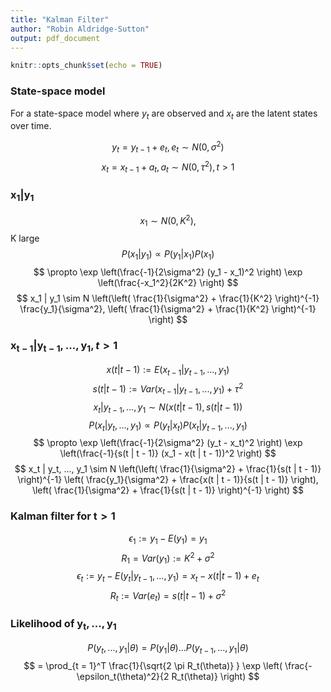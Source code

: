 ```yaml
---
title: "Kalman Filter"
author: "Robin Aldridge-Sutton"
output: pdf_document
---
```


```r
knitr::opts_chunk$set(echo = TRUE)
```

### State-space model

For a state-space model where $y_t$ are observed and $x_t$ are the latent states over time.

$$ y_t = y_{t - 1} + e_t, e_t \sim N(0, \sigma^2) $$
$$ x_t = x_{t - 1} + a_t, a_t \sim N(0, \tau^2), t > 1 $$

### $\mathbf{x_1 | y_1}$

$$ x_1 \sim N(0, K^2), $$
K large
$$ P(x_1 | y_1) \propto P(y_1 | x_1) P(x_1) $$
$$ \propto \exp \left(\frac{-1}{2\sigma^2} (y_1 - x_1)^2 \right) \exp \left(\frac{-x_1^2}{2K^2} \right) $$
$$ x_1 | y_1 \sim N \left(\left( \frac{1}{\sigma^2} + \frac{1}{K^2} \right)^{-1} \frac{y_1}{\sigma^2}, \left( \frac{1}{\sigma^2} + \frac{1}{K^2} \right)^{-1} \right) $$

### $\mathbf{x_{t - 1} | y_{t - 1}, ..., y_1}, t > 1$

$$ x(t | t - 1) := E(x_{t - 1} | y_{t - 1}, ..., y_1) $$
$$ s(t | t - 1) := Var(x_{t - 1} | y_{t - 1}, ..., y_1) + \tau^2 $$
$$ x_t | y_{t - 1}, ..., y_1 \sim N(x(t | t - 1), s(t | t - 1)) $$
$$ P(x_t | y_t, ..., y_1) \propto P(y_t | x_t) P(x_t | y_{t - 1}, ..., y_1) $$
$$ \propto \exp \left(\frac{-1}{2\sigma^2} (y_t - x_t)^2 \right) \exp \left(\frac{-1}{s(t | t - 1)} (x_1 - x(t | t - 1))^2 \right) $$
$$ x_t | y_t, ..., y_1 \sim N \left(\left( \frac{1}{\sigma^2} + \frac{1}{s(t | t - 1)} \right)^{-1} \left( \frac{y_1}{\sigma^2} + \frac{x(t | t - 1)}{s(t | t - 1)} \right), \left( \frac{1}{\sigma^2} + \frac{1}{s(t | t - 1)} \right)^{-1} \right) $$

### Kalman filter for $\mathbf{t > 1}$

$$ \epsilon_1 := y_1 - E(y_1) = y_1 $$
$$ R_1 = Var(y_1) := K^2 + \sigma^2 $$
$$ \epsilon_t := y_t - E(y_t | y_{t - 1}, ..., y_1) = x_t - x(t|t - 1) + e_t $$
$$ R_t := Var(e_t) = s(t|t - 1) + \sigma^2 $$

### Likelihood of $\mathbf{y_t, ..., y_1}$

$$ P(y_t, ..., y_1 | \theta) = P(y_1 | \theta) ... P(y_{t - 1}, ..., y_1 | \theta) $$
$$ = \prod_{t = 1}^T \frac{1}{\sqrt{2 \pi R_t(\theta)} } \exp \left( \frac{-\epsilon_t(\theta)^2}{2 R_t(\theta)} \right) $$